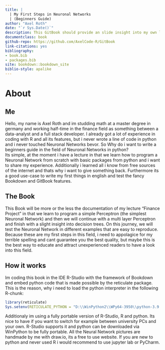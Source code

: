```yaml
--- 
title: |
  | My First Steps in Neuronal Networks
  | (Beginners Guide)
author: "Axel Roth"
date: "`r Sys.Date()`"
description: This GitBook should provide an slide insight into my own learning process of coding Neuronal Networks (NN). Additionaly its a good chance for me to learn how to write a GitBook.
documentclass: book
github-repo: https://github.com/AxelCode-R/GitBook
link-citations: yes
bibliography:
- book.bib
- packages.bib
site: bookdown::bookdown_site
biblio-style: apalike
---
```


# About
## Me
Hello, my name is Axel Roth and im studding math at a master degree in germany and working half-time in the finance field as something between a data-analyst and a full stack developer. I already got a lot of experience in coding with R and all its features, but i never wrote a line of code in python and i never touched Neuronal Networks bevor. So Why do i want to write a beginners guide in the field of Neuronal Networks in python?  
Its simple, at the moment i have a lecture in that we learn how to program a Neuronal Network from scratch with basic packages from python and i want to share my experience. Additionally i learned all i know from free sources of the internet and thats why i want to give something back. Furthermore its a good use-case to write my first things in english and test the fancy Bookdown and GitBook features.

## The Book
This Book will be more or the less the documentation of my lecture "Finance Project" in that we learn to program a simple Perceptron (the simplest Neuronal Network) and then we will continue with a multi layer Perceptron and finish with a slight insight into decision trees. On this journey, we will test the Neuronal Network in different examples that are easy to reproduce. Because these are my first steps in this field, i need to appolagice for my terrible spelling and cant guarantee you the best quality, but maybe this is the best way to educate and attract unexperienced readers to have a look into this field.  

## How it works
Im coding this book in the IDE R-Studio with the framework of Bookdown and embed python code that is made possible by the reticulate package. This is the reason, why i need to load the python interpreter in the following R-chunk:
```r
library(reticulate)
Sys.setenv(RETICULATE_PYTHON = "D:\\WinPython2\\WPy64-3950\\python-3.9.5.amd64\\")
```
Additionaly im using a fully portable version of R-Studio, R and python. Its nice to have if you want to switch for example between university PCs and your own. R-Studio supports it and python can be downloaded via WinPython to be fully portable. All the Neural Network pictures are handmade by me with draw.io, its a free to use website. If you are new to python and never used R i would recommend to use jupyter lab or PyCharm.


 
